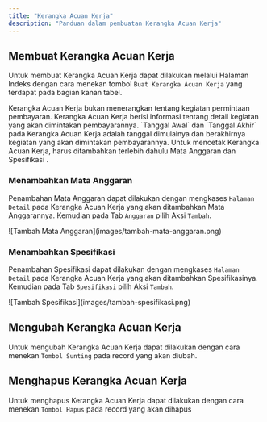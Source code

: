 ```yaml
---
title: "Kerangka Acuan Kerja"
description: "Panduan dalam pembuatan Kerangka Acuan Kerja"
---
```


## Membuat Kerangka Acuan Kerja

Untuk membuat Kerangka Acuan Kerja dapat dilakukan melalui Halaman Indeks dengan cara menekan tombol `Buat Kerangka Acuan Kerja` yang terdapat pada bagian kanan tabel.

<Warning>
    Kerangka Acuan Kerja bukan menerangkan tentang kegiatan permintaan pembayaran. Kerangka Acuan Kerja berisi informasi tentang detail kegiatan yang akan dimintakan pembayarannya.
</Warning>

<Tip>
    `Tanggal Awal` dan `Tanggal Akhir` pada Kerangka Acuan Kerja adalah tanggal dimulainya dan berakhirnya kegiatan yang akan dimintakan pembayarannya.
</Tip>

<Warning>
    Untuk mencetak Kerangka Acuan Kerja, harus ditambahkan terlebih dahulu Mata Anggaran dan Spesifikasi .
</Warning>

### Menambahkan Mata Anggaran

Penambahan Mata Anggaran dapat dilakukan dengan mengkases `Halaman Detail` pada Kerangka Acuan Kerja yang akan ditambahkan Mata Anggarannya. Kemudian pada Tab `Anggaran` pilih Aksi `Tambah`.
<Frame caption="">
    ![Tambah Mata Anggaran](images/tambah-mata-anggaran.png)
</Frame>

### Menambahkan Spesifikasi

Penambahan Spesifikasi dapat dilakukan dengan mengkases `Halaman Detail` pada Kerangka Acuan Kerja yang akan ditambahkan Spesifikasinya. Kemudian pada Tab `Spesifikasi` pilih Aksi `Tambah`.
<Frame caption="">
    ![Tambah Spesifikasi](images/tambah-spesifikasi.png)
</Frame>

## Mengubah Kerangka Acuan Kerja

Untuk mengubah Kerangka Acuan Kerja dapat dilakukan dengan cara menekan `Tombol Sunting` pada record yang akan diubah.

## Menghapus Kerangka Acuan Kerja

Untuk menghapus Kerangka Acuan Kerja dapat dilakukan dengan cara menekan `Tombol Hapus` pada record yang akan dihapus

